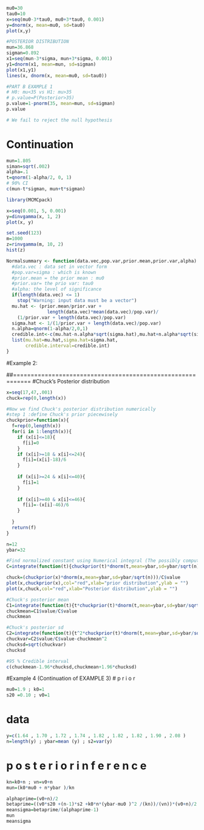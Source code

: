 ```r
mu0=30
tau0=10
x=seq(mu0-3*tau0, mu0+3*tau0, 0.001)
y=dnorm(x, mean=mu0, sd=tau0)
plot(x,y)
```

```r
#POSTERIOR DISTRIBUTION
mun=36.868
sigman=0.892
x1=seq(mun-3*sigma, mun+3*sigma, 0.001)
y1=dnorm(x1, mean=mun, sd=sigman)
plot(x1,y1)
lines(x, dnorm(x, mean=mu0, sd=tau0))
```

```r
#PART B EXAMPLE 1
# H0: mu<35 vs H1: mu>35
# p.value=P(Posterior>35)
p.value=1-pnorm(35, mean=mun, sd=sigman)
p.value

# We fail to reject the null hypothesis
```


# Continuation
```r
mun=1.805
siman=sqrt(.002)
alpha=.1
t=qnorm(1-alpha/2, 0, 1)
# 90% CI
c(mun-t*sigman, mun+t*sigman)
```

```r
library(MCMCpack)

x=seq(0.001, 5, 0.001)
y=dinvgamma(x, 1, 2)
plot(x, y)

set.seed(123)
m=1000
z=rinvgamma(m, 10, 2)
hist(z)
```

```r
Normalsummary <- function(data.vec,pop.var,prior.mean,prior.var,alpha) {
  #data.vec : data set in vector form
  #pop.var=sigma : which is known
  #prior.mean = the prior mean : mu0
  #prior.var= the prio var: tau0
  #alpha: the level of significance
  if(length(data.vec) <= 1)
    stop("Warning: input data must be a vector")
  mu.hat <- (prior.mean/prior.var +
               length(data.vec)*mean(data.vec)/pop.var)/
    (1/prior.var + length(data.vec)/pop.var)
  sigma.hat <- 1/(1/prior.var + length(data.vec)/pop.var)
  n.alpha=qnorm(1-alpha/2,0,1)
  credible.int<-c(mu.hat-n.alpha*sqrt(sigma.hat),mu.hat+n.alpha*sqrt(sigma.hat))
  list(mu.hat=mu.hat,sigma.hat=sigma.hat,
       credible.interval=credible.int)
}
```


#Example 2: 

##===========================================================
#Chuck's Posterior distribution

```r
x=seq(17,47,.001)
chuck=rep(0,length(x))

#Now we find Chuck's posterior distribution numerically
#step 1 :define Chuck's prior piecewisely
chuckprior=function(x){
  f=rep(0,length(x))
  for(i in 1:length(x)){
    if (x[i]<=18){
      f[i]=0
    }
    if (x[i]>=18 & x[i]<=24){
      f[i]=(x[i]-18)/6
    }
    
    if (x[i]>=24 & x[i]<=40){
      f[i]=1
    }
    
    if (x[i]>=40 & x[i]<=46){
      f[i]=-(x[i]-46)/6
    }
    
  }
  return(f)
}
```

```r
n=12
ybar=32
```

```r
#Find normalized constant using Numerical integral (The possibly computationally intensive integral)
C=integrate(function(t){chuckprior(t)*dnorm(t,mean=ybar,sd=ybar/sqrt(n))},17,47)
```

```r
chuck=(chuckprior(x)*dnorm(x,mean=ybar,sd=ybar/sqrt(n)))/C$value 
plot(x,chuckprior(x),col="red",xlab="prior distribution",ylab = "")
plot(x,chuck,col="red",xlab="Posterior distribution",ylab = "")
```

```r
#Chuck's posterior mean
C1=integrate(function(t){t*chuckprior(t)*dnorm(t,mean=ybar,sd=ybar/sqrt(n))},17,47)
chuckmean=C1$value/C$value
chuckmean
```

```r
#Chuck's posterior sd
C2=integrate(function(t){t^2*chuckprior(t)*dnorm(t,mean=ybar,sd=ybar/sqrt(n))},17,47)
chuckvar=C2$value/C$value-chuckmean^2
chucksd=sqrt(chuckvar)
chucksd
```

```r
#95 % Credible interval
c(chuckmean-1.96*chucksd,chuckmean+1.96*chucksd)
```


#Example 4 (Continuation of EXAMPLE 3)
# p r i o r
```r
mu0=1.9 ; k0=1
s20 =0.10 ; v0=1
```

# data
```r
y=c(1.64 , 1.70 , 1.72 , 1.74 , 1.82 , 1.82 , 1.82 , 1.90 , 2.08 )
n=length(y) ; ybar=mean (y) ; s2=var(y)
```

# p o s t e r i o r i n f e r e n c e
```r
kn=k0+n ; vn=v0+n
mun=(k0*mu0 + n*ybar )/kn
```

```r
alphaprime=(v0+n)/2
betaprime=((v0*s20 +(n-1)*s2 +k0*n*(ybar-mu0 )^2 /(kn))/(vn))*(v0+n)/2
meansigma=betaprime/(alphaprime-1)
mun
meansigma
```



